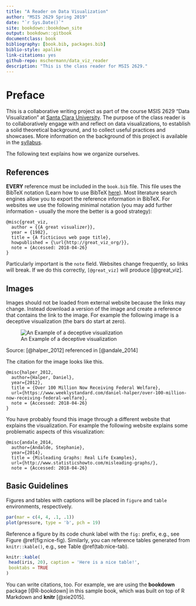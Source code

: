 ```yaml
---
title: "A Reader on Data Visualization"
author: "MSIS 2629 Spring 2019"
date: "`r Sys.Date()`"
site: bookdown::bookdown_site
output: bookdown::gitbook
documentclass: book
bibliography: [book.bib, packages.bib]
biblio-style: apalike
link-citations: yes
github-repo: mschermann/data_viz_reader
description: "This is the class reader for MSIS 2629."
---
```


# Preface {.unnumbered}

This is a collaborative writing project as part of the course MSIS 2629 "Data Visualization" at [Santa Clara University](http://www.scu.edu). The purpose of the class reader is to collaboratively engage with and reflect on data visualizations, to establish a solid theoretical background, and to collect useful practices and showcases. More information on the background of this project is available in the [syllabus](https://mschermann.github.io/msis2629spring2019).

The following text explains how we organize ourselves.

## References

**EVERY** reference must be included in the `book.bib` file. This file uses the BibTeX notation (Learn how to use BibTeX [here](http://www.bibtex.org/Using/)). Most literature search engines allow you to export the reference information in BibTeX. For websites we use the following minimal notation (you may add further information - usually the more the better is a good strategy):

    @misc{great_viz,
      author = {{A great visualizer}},
      year = {1982},
      title = {A ficticious web page title},
      howpublished = {\url{http://great_viz_org/}},
      note = {Accessed: 2018-04-26}
    }

Particularly important is the `note` field. Websites change frequently, so links will break. If we do this correctly, `[@great_viz]` will produce [@great_viz].

## Images

Images should not be loaded from external website because the links may change. Instead download a version of the image and create a reference that contains the link to the image. For example the following image is a deceptive visualization (the bars do start at zero).

![An Example of a deceptive visualization](images/halper_welfare.jpg)

Source: [@halper_2012] referenced in [@andale_2014]

The citation for the image looks like this.

    @misc{halper_2012,
      author={Halper, Daniel},
      year={2012},
      title = {Over 100 Million Now Receiving Federal Welfare},
      url={https://www.weeklystandard.com/daniel-halper/over-100-million-now-receiving-federal-welfare},
      note = {Accessed: 2018-04-26}
    }

You have probably found this image through a different website that explains the visualization. For example the following website explains some problematic aspects of this visualization:

    @misc{andale_2014,
      author={Andalde, Stephanie},
      year={2014},
      title = {Misleading Graphs: Real Life Examples},
      url={http://www.statisticshowto.com/misleading-graphs/},
      note = {Accessed: 2018-04-26}

## Basic Guidelines

Figures and tables with captions will be placed in `figure` and `table` environments, respectively.

```r
par(mar = c(4, 4, .1, .1))
plot(pressure, type = 'b', pch = 19)
```

Reference a figure by its code chunk label with the `fig:` prefix, e.g., see Figure \@ref(fig:nice-fig). Similarly, you can reference tables generated from `knitr::kable()`, e.g., see Table \@ref(tab:nice-tab).

```r
knitr::kable(
 head(iris, 20), caption = 'Here is a nice table!',
 booktabs = TRUE
)
```

You can write citations, too. For example, we are using the **bookdown** package [@R-bookdown] in this sample book, which was built on top of R Markdown and **knitr** [@xie2015].
